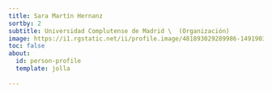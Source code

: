 ```yaml
---
title: Sara Martín Hernanz
sortby: 2
subtitle: Universidad Complutense de Madrid \  (Organización)
image: https://i1.rgstatic.net/ii/profile.image/481893029289986-1491903659851_Q512/Sara-Martin-Hernanz.jpg
toc: false
about:
  id: person-profile
  template: jolla
 
---
```


:::{#person-profile}
:::




